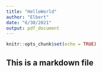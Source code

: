 ```yaml
---
title: "HelloWorld"
author: "Elbert"
date: "6/30/2021"
output: pdf_document
---
```


```r
knitr::opts_chunk$set(echo = TRUE)
```
## This is a markdown file

